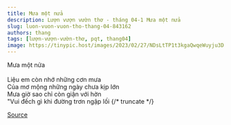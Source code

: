 ```yaml
---
title: Mưa một nửa
description: Lượn vượn vườn thơ - tháng 04-1 Mưa một nửa 
slug: luon-vuon-vuon-tho-thang-04-843162
authors: thang
tags: [lượn-vượn-vườn-thơ, pqt, thang04]
image: https://tinypic.host/images/2023/02/27/NDsLtTP1t3kgaQwqeWuyju3D.th.png
---
```


Mưa một nửa\
\
Liệu em còn nhớ những cơn mưa\
Của mơ mộng những ngày chưa kịp lớn\
Mưa giờ sao chỉ còn giận với hờn\
"Vui đếch gì khi đường trơn ngập lối 
{/* truncate */}


[Source](https://www.facebook.com/ape.poem/posts/pfbid0FNbMoT7TTrg9W28djD1FCZk1PjxZiEd7g2P1TNmHF98ryjs5SqTUXGZWkNq9qKJbl)
